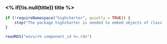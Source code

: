 ### <% if(!is.null(title)) title %>

<!-- Component created on <% timestamp %> -->

```r
if (!requireNamespace("highcharter", quietly = TRUE)) {
    stop("The package highcharter is needed to embed objects of class 'highchart'.", call. = FALSE)
}

readRDS("envs/<% component_id %>.rds")
```
